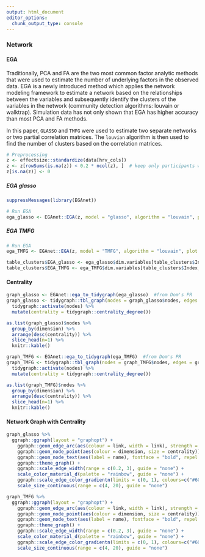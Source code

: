 ```yaml
---
output: html_document
editor_options: 
  chunk_output_type: console
---
```



### Network

#### EGA 
Traditionally, PCA and FA are the two most common factor analytic methods that were used to estimate the number of underlying factors in the observed data. 
EGA is a newly introduced method which applies the network modeling framework to estimate a network based on the relationships between the variables and subsequently identify the clusters of the variables in the network (community detection algorithms: louvain or walktrap). Simulation data has not only shown that EGA has higher accuracy than most PCA and FA methods. 

In this paper, `GLASSO` and `TMFG` were used to estimate two separate networks or two partial correlation matrices. The `louvian` algorithm is then used to find the number of clusters based on the correlation matrices. 

```r
# Preprocessing
z <- effectsize::standardize(data[hrv_cols])
z <- z[rowSums(is.na(z)) < 0.2 * ncol(z), ]  # keep only participants with few nans
z[is.na(z)] <- 0 
```

##### EGA glasso
```r
suppressMessages(library(EGAnet))

# Run EGA
ega_glasso <- EGAnet::EGA(z, model = "glasso", algorithm = "louvain", plot.EGA = TRUE)

```

##### EGA TMFG
```r
# Run EGA
ega_TMFG <- EGAnet::EGA(z, model = "TMFG", algorithm = "louvain", plot.EGA = TRUE)

```

```r
table_clusters$EGA_glasso <- ega_glasso$dim.variables[table_clusters$Index, "dimension"]
table_clusters$EGA_TMFG <- ega_TMFG$dim.variables[table_clusters$Index, "dimension"]
```


#### Centrality

```r
graph_glasso <- EGAnet::ega_to_tidygraph(ega_glasso)  #from Dom's PR
graph_glasso <- tidygraph::tbl_graph(nodes = graph_glasso$nodes, edges = graph_glasso$edges, directed = FALSE) %>% 
  tidygraph::activate(nodes) %>%
  mutate(centrality = tidygraph::centrality_degree()) 

as.list(graph_glasso)$nodes %>% 
  group_by(dimension) %>% 
  arrange(desc(centrality)) %>% 
  slice_head(n=1) %>% 
  knitr::kable()

graph_TMFG <- EGAnet::ega_to_tidygraph(ega_TMFG)  #from Dom's PR
graph_TMFG <- tidygraph::tbl_graph(nodes = graph_TMFG$nodes, edges = graph_TMFG$edges, directed = FALSE) %>% 
  tidygraph::activate(nodes) %>%
  mutate(centrality = tidygraph::centrality_degree()) 

as.list(graph_TMFG)$nodes %>% 
  group_by(dimension) %>% 
  arrange(desc(centrality)) %>% 
  slice_head(n=1) %>% 
  knitr::kable()
```

#### Network Graph with Centrality

```r

graph_glasso %>% 
  ggraph::ggraph(layout = "graphopt") + 
    ggraph::geom_edge_arc(aes(colour = link, width = link), strength = 0.05) + 
    ggraph::geom_node_point(aes(colour = dimension, size = centrality)) + 
    ggraph::geom_node_text(aes(label = name), fontface = "bold", repel = FALSE) +
    ggraph::theme_graph() +
    ggraph::scale_edge_width(range = c(0.2, 3), guide = "none") +
    scale_color_material_d(palette = "rainbow", guide = "none") +
    ggraph::scale_edge_color_gradientn(limits = c(0, 1), colours=c("#607D8B", "#263238"), guide = "none") +
    scale_size_continuous(range = c(4, 20), guide = "none")

graph_TMFG %>% 
  ggraph::ggraph(layout = "graphopt") + 
    ggraph::geom_edge_arc(aes(colour = link, width = link), strength = 0.05) + 
    ggraph::geom_node_point(aes(colour = dimension, size = centrality)) + 
    ggraph::geom_node_text(aes(label = name), fontface = "bold", repel = FALSE) +
    ggraph::theme_graph() +
    ggraph::scale_edge_width(range = c(0.2, 3), guide = "none") +
    scale_color_material_d(palette = "rainbow", guide = "none") +
    ggraph::scale_edge_color_gradientn(limits = c(0, 1), colours=c("#607D8B", "#263238"), guide = "none") +
    scale_size_continuous(range = c(4, 20), guide = "none")
```
